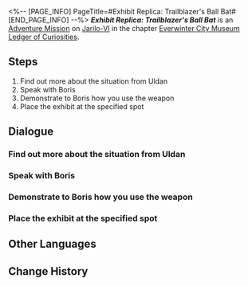 <%-- [PAGE_INFO]
PageTitle=#Exhibit Replica: Trailblazer's Ball Bat#
[END_PAGE_INFO] --%>
{{Stub|Dialogue.}}
{{Mission Infobox
|id            = 8001223
|title         = 
|image         = <!--Mission Exhibit Replica Trailblazer's Ball Bat.png-->
|type          = Adventure
|event_name    = 
|chapter       = Everwinter City Museum Ledger of Curiosities
|requirements  = 
|summary       = Belobog's History and Culture Museum will be opening soon. Uldan is collecting appropriate exhibits to ensure a successful opening.<br />You have shown Boris how to wield the baseball bat in combat, allowing him to make a replica.
|characters    = Boris; Trailblazer; Uldan
|startLocation = [[Jarilo-VI]] - [[Administrative District]]
|world         = Jarilo-VI
|area          = Administrative District
|prev          = 
|next          = 
|rewards       = 
}}
'''''Exhibit Replica: Trailblazer's Ball Bat''''' is an [[Adventure Mission]] on [[Jarilo-VI]] in the chapter [[Everwinter City Museum Ledger of Curiosities]].

==Steps==
# Find out more about the situation from Uldan
# Speak with Boris
# Demonstrate to Boris how you use the weapon
# Place the exhibit at the specified spot

<!--
==Gameplay Notes==

--><!--
==Trial Character==

-->
==Dialogue==
{{Stub Dialogue}}
===Find out more about the situation from Uldan===
{{Mission Description|type=adventure|location=Administrative District|Belobog's History and Culture Museum will be opening soon. Uldan is collecting appropriate exhibits to ensure a successful opening.<br />This time, Boris hopes that you could show him how you wield the baseball bat in combat to help him make a replica.}}
{{Dialogue Start}}
:{{tx}}
{{Dialogue End}}

===Speak with Boris===
{{Dialogue Start}}
:{{tx}}
{{Dialogue End}}

===Demonstrate to Boris how you use the weapon===
{{Dialogue Start}}
:{{tx}}
{{Dialogue End}}

===Place the exhibit at the specified spot===
{{Dialogue Start}}
:{{tx}}
{{Dialogue End}}

==Other Languages==
{{Other Languages
|en   = Exhibit Replica: Trailblazer's Ball Bat
|zhs  = 藏品复刻•开拓者的棒球棍
|zht  = 館藏復刻•開拓者的棒球棍
|ja   = 収蔵品復刻・開拓者のバット
|ko   = 소장품 복각•개척자의 야구 방망이
|es   = Réplica de objeto: bate de béisbol {{MC|f=de la|m=del}} Trazacaminos
|fr   = Reproduction de pièce d'exposition&nbsp;: Batte de baseball {{MC|m=du pionnier|f=de la pionnière}}
|ru   = Копирование экспонатов: Бейсбольная бита Первопроходца
|th   = โมเดลจัดแสดง: ไม้เบสบอลของผู้บุกเบิก
|vi   = Phục Chế Vật Sưu Tập - Gậy Bóng Chày Của Nhà Khai Phá
|de   = Replikat: Ballschläger des Trailblazers
|id   = Replika Koleksi: Tongkat Bisbol Trailblazer
|pt   = Réplica de Obras: Taco dos Desbravadores
}}

==Change History==
{{Change History|1.1}}
